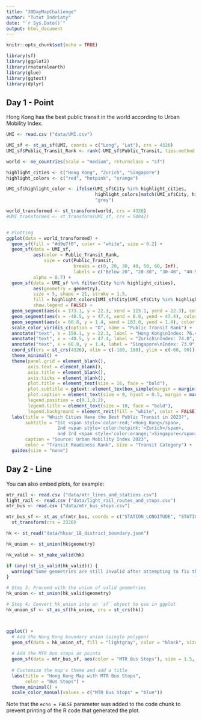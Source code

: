```yaml
---
title: "30DayMapChallenge"
author: "Tutut Indriaty"
date: "`r Sys.Date()`"
output: html_document
---
```


```r
knitr::opts_chunk$set(echo = TRUE)

library(sf)
library(ggplot2)
library(rnaturalearth)
library(glue)
library(ggtext)
library(dplyr)

```

## Day 1 - Point

Hong Kong has the best public transit in the world according to Urban Mobility Index.

```r
UMI <- read.csv ("data/UMI.csv")

UMI_sf <- st_as_sf(UMI, coords = c("Long", "Lat"), crs = 4326)
UMI_sf$Public_Transit_Rank <- rank(-UMI_sf$Public_Transit, ties.method = "min")

world <- ne_countries(scale = "medium", returnclass = "sf")

highlight_cities <- c("Hong Kong", "Zurich", "Singapore")
highlight_colors <- c("red", "hotpink", "orange")

UMI_sf$highlight_color <- ifelse(UMI_sf$City %in% highlight_cities,
                                 highlight_colors[match(UMI_sf$City, highlight_cities)],
                                 "grey")

world_transformed <- st_transform(world, crs = 4326)
#UMI_transformed <- st_transform(UMI_sf, crs = 54042)


# Plotting
ggplot(data = world_transformed) +
  geom_sf(fill = "#d9e7f0", color = "white", size = 0.2) +  
  geom_sf(data = UMI_sf, 
          aes(color = Public_Transit_Rank, 
              size = cut(Public_Transit, 
                         breaks = c(0, 20, 30, 40, 50, 60, Inf),
                         labels = c("Below 20", "20-30", "30-40", "40-50", "50-60", "Above 60"), show.legend = "color")),
          alpha = 0.7) + 
  geom_sf(data = UMI_sf %>% filter(City %in% highlight_cities), 
          aes(geometry = geometry), 
          size = 5, shape = 21, stroke = 1.5, 
          fill = highlight_colors[UMI_sf$City[UMI_sf$City %in% highlight_cities]],
          show.legend = FALSE) +
  geom_segment(aes(x = 173.1, y = 22.3, xend = 115.1, yend = 22.3), color = "red", size = 0.5) + 
  geom_segment(aes(x = -40.5, y = 47.4, xend = 8.0, yend = 47.4), color = "hotpink", size = 0.5) +
  geom_segment(aes(x = 60.8, y = 1.4, xend = 103.0, yend = 1.4), color = "orange", size = 0.5) +
  scale_color_viridis_c(option = "D", name = "Public Transit Rank") +
  annotate("text", x = 150.1, y = 22.3, label = "Hong Kong\nIndex: 76.4", color = "red", size = 3, fontface = "bold", hjust = 0) +
  annotate("text", x = -40.5, y = 47.4, label = "Zurich\nIndex: 74.0", color = "hotpink", size = 3, fontface = "bold", hjust = 0) +
  annotate("text", x = 60.8, y = 1.4, label = "Singapore\nIndex: 73.9", color = "orange", size = 3, fontface = "bold", hjust = 0) +
  coord_sf(crs = st_crs(4326), xlim = c(-180, 180), ylim = c(-60, 90)) +  
  theme_minimal() +
  theme(panel.grid = element_blank(),
        axis.text = element_blank(),
        axis.title = element_blank(),
        axis.ticks = element_blank(),
        plot.title = element_text(size = 16, face = "bold"),
        plot.subtitle = ggtext::element_textbox_simple(margin = margin(5, 0, 5, 0), size = 12, lineheight = 1.2),
        plot.caption = element_text(size = 9, hjust = 0.5, margin = margin(5, 0, 5, 0)),
        legend.position = c(0.1,0.2),
        legend.title = element_text(size = 10, face = "bold"),
        legend.background = element_rect(fill = "white", color = FALSE)) +
  labs(title = "Which Cities Have the Best Public Transit in 2023?",
       subtitle = "1st <span style='color:red;'>Hong Kong</span>, 
                   2nd <span style='color:hotpink;'>Zurich</span>, 
                   and 3rd <span style='color:orange;'>Singapore</span>",
       caption = "Source: Urban Mobility Index 2023",
       color = "Transit Readiness Rank", size = "Transit Category") +
  guides(size = "none")

```

## Day 2 - Line

You can also embed plots, for example:

```r
mtr_rail <- read.csv ("data/mtr_lines_and_stations.csv")
light_rail <- read.csv ("data/light_rail_routes_and_stops.csv")
mtr_bus <- read.csv ("data/mtr_bus_stops.csv")

mtr_bus_sf <- st_as_sf(mtr_bus, coords = c("STATION_LONGITUDE", "STATION_LATITUDE"), crs = 4326) %>% 
  st_transform(crs = 2326)

hk <- st_read("data/hksar_18_district_boundary.json")

hk_union <- st_union(hk$geometry)

hk_valid <- st_make_valid(hk)

if (any(!st_is_valid(hk_valid))) {
  warning("Some geometries are still invalid after attempting to fix them.")
}

# Step 3: Proceed with the union of valid geometries
hk_union <- st_union(hk_valid$geometry)

# Step 4: Convert hk_union into an `sf` object to use in ggplot
hk_union_sf <- st_as_sf(hk_union, crs = st_crs(hk))



ggplot() +
  # Add the Hong Kong boundary union (single polygon)
  geom_sf(data = hk_union_sf, fill = "lightgray", color = "black", size = 0.3) +
  
  # Add the MTR bus stops as points
  geom_sf(data = mtr_bus_sf, aes(color = "MTR Bus Stops"), size = 1.5, shape = 21, fill = "blue") +
  
  # Customize the map's theme and add a title
  labs(title = "Hong Kong Map with MTR Bus Stops",
       color = "Bus Stops") +
  theme_minimal() +
  scale_color_manual(values = c("MTR Bus Stops" = "blue"))

```

Note that the `echo = FALSE` parameter was added to the code chunk to prevent printing of the R code that generated the plot.
